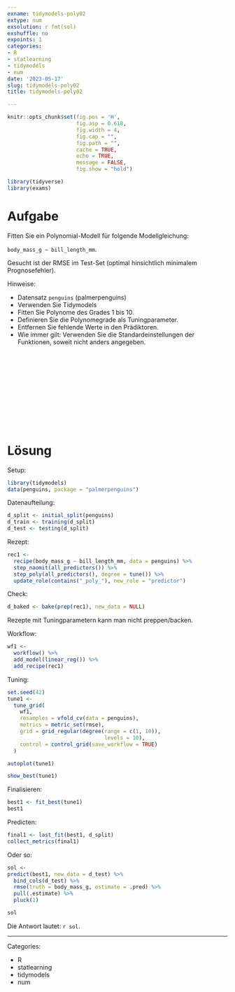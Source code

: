 ```yaml
---
exname: tidymodels-poly02
extype: num
exsolution: r fmt(sol)
exshuffle: no
expoints: 1
categories:
- R
- statlearning
- tidymodels
- num
date: '2023-05-17'
slug: tidymodels-poly02
title: tidymodels-poly02

---
```







```r
knitr::opts_chunk$set(fig.pos = 'H',
                      fig.asp = 0.618,
                      fig.width = 4,
                      fig.cap = "", 
                      fig.path = "",
                      cache = TRUE,
                      echo = TRUE,
                      message = FALSE,
                      fig.show = "hold")

library(tidyverse)
library(exams)
```






# Aufgabe

Fitten Sie ein Polynomial-Modell für folgende Modellgleichung:

`body_mass_g ~ bill_length_mm`.

Gesucht ist der RMSE im Test-Set (optimal hinsichtlich minimalem Prognosefehler).

Hinweise:

- Datensatz `penguins` (palmerpenguins)
- Verwenden Sie Tidymodels
- Fitten Sie Polynome des Grades 1 bis 10.
- Definieren Sie die Polynomegrade als Tuningparameter.
- Entfernen Sie fehlende Werte in den Prädiktoren.
- Wie immer gilt: Verwenden Sie die Standardeinstellungen der Funktionen, soweit nicht anders angegeben.






</br>
</br>
</br>
</br>
</br>
</br>
</br>
</br>
</br>
</br>

# Lösung


Setup:

```r
library(tidymodels)
data(penguins, package = "palmerpenguins")
```


Datenaufteilung:

```r
d_split <- initial_split(penguins)
d_train <- training(d_split)
d_test <- testing(d_split)
```



Rezept:

```r
rec1 <- 
  recipe(body_mass_g ~ bill_length_mm, data = penguins) %>% 
  step_naomit(all_predictors()) %>% 
  step_poly(all_predictors(), degree = tune()) %>% 
  update_role(contains("_poly_"), new_role = "predictor")
```



Check:

```r
d_baked <- bake(prep(rec1), new_data = NULL)
```


Rezepte mit Tuningparametern kann man nicht preppen/backen.



Workflow:

```r
wf1 <-
  workflow() %>% 
  add_model(linear_reg()) %>% 
  add_recipe(rec1)
```





Tuning:

```r
set.seed(42)
tune1 <-
  tune_grid(
    wf1,
    resamples = vfold_cv(data = penguins),
    metrics = metric_set(rmse),
    grid = grid_regular(degree(range = c(1, 10)),
                               levels = 10),
    control = control_grid(save_workflow = TRUE)
  )
```


```r
autoplot(tune1)
```


```r
show_best(tune1)
```

Finalisieren:


```r
best1 <- fit_best(tune1)
best1
```

Predicten:

```r
final1 <- last_fit(best1, d_split)
collect_metrics(final1)
```



Oder so:

```r
sol <- 
predict(best1, new_data = d_test) %>% 
  bind_cols(d_test) %>% 
  rmse(truth = body_mass_g, estimate = .pred) %>% 
  pull(.estimate) %>% 
  pluck(1)

sol
```





Die Antwort lautet: `r sol`.



---

Categories: 

- R
- statlearning
- tidymodels
- num

